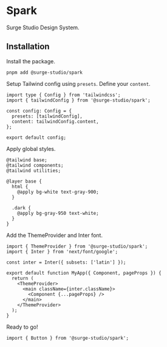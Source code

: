 
<Meta title="Introduction" />

# Spark

Surge Studio Design System.

## Installation

Install the package.

```
pnpm add @surge-studio/spark
```

Setup Tailwind config using `presets`. Define your `content`.

```
import type { Config } from 'tailwindcss';
import { tailwindConfig } from '@surge-studio/spark';

const config: Config = {
  presets: [tailwindConfig],
  content: tailwindConfig.content,
};

export default config;
```

Apply global styles.

```
@tailwind base;
@tailwind components;
@tailwind utilities;

@layer base {
  html {
    @apply bg-white text-gray-900;
  }

  .dark {
    @apply bg-gray-950 text-white;
  }
}
```

Add the ThemeProvider and Inter font.

```
import { ThemeProvider } from '@surge-studio/spark';
import { Inter } from 'next/font/google';

const inter = Inter({ subsets: ['latin'] });

export default function MyApp({ Component, pageProps }) {
  return (
    <ThemeProvider>
      <main className={inter.className}>
        <Component {...pageProps} />
      </main>
    </ThemeProvider>
  );
}
```

Ready to go!

```
import { Button } from '@surge-studio/spark';
```
